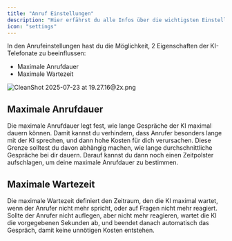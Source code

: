 ```yaml
---
title: "Anruf Einstellungen"
description: "Hier erfährst du alle Infos über die wichtigsten Einstellungen, die Anrufe deiner KI betreffen"
icon: "settings"
---
```


In den Anrufeinstellungen hast du die Möglichkeit, 2 Eigenschaften der KI-Telefonate zu beeinflussen:

- Maximale Anrufdauer
- Maximale Wartezeit

![CleanShot 2025-07-23 at 19.27.16@2x.png](/images/CleanShot2025-07-23at19.27.16@2x.png)

## Maximale Anrufdauer

Die maximale Anrufdauer legt fest, wie lange Gespräche der KI maximal dauern können. Damit kannst du verhindern, dass Anrufer besonders lange mit der KI sprechen, und dann hohe Kosten für dich verursachen. Diese Grenze solltest du davon abhängig machen, wie lange durchschnittliche Gespräche bei dir dauern. Darauf kannst du dann noch einen Zeitpolster aufschlagen, um deine maximale Anrufdauer zu bestimmen.

## Maximale Wartezeit

Die maximale Wartezeit definiert den Zeitraum, den die KI maximal wartet, wenn der Anrufer nicht mehr spricht, oder auf Fragen nicht mehr reagiert. Sollte der Anrufer nicht auflegen, aber nicht mehr reagieren, wartet die KI die vorgegebenen Sekunden ab, und beendet danach automatisch das Gespräch, damit keine unnötigen Kosten entstehen.